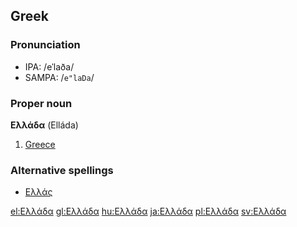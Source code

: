 ==Greek==
===Pronunciation===
*IPA: /eˈlaða/
*SAMPA: /<tt>e"laDa</tt>/

===Proper noun===
'''Ελλάδα''' (Elláda)
#[[Greece]]

===Alternative spellings===
*[[Ελλάς]]

[[el:Ελλάδα]]
[[gl:Ελλάδα]]
[[hu:Ελλάδα]]
[[ja:Ελλάδα]]
[[pl:Ελλάδα]]
[[sv:Ελλάδα]]